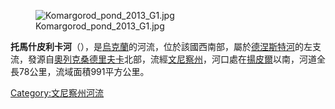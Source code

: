 [[Image:Komargorod_pond_2013_G1.jpg|right]]

'''托馬什皮利卡河'''（{{lang-uk|Томашпілька}}），是[[烏克蘭|烏克蘭]]的河流，位於該國西南部，屬於[[德涅斯特河|德涅斯特河]]的左支流，發源自[[奧列克桑德里夫卡_(托馬什皮利區)|奧列克桑德里夫卡]]北部，流經[[文尼察州|文尼察州]]，河口處在[[揚皮爾|揚皮爾]]以南，河道全長78公里，流域面積991平方公里。

{{DEFAULTSORT:Томашпілька}}
[[Category:文尼察州河流|Category:文尼察州河流]]


{{Ukraine-river-stub}}
